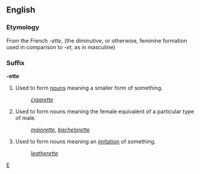 ==English==
===Etymology===
From the French ''-ette'', (the diminutive, or otherwise, feminine formation used in comparison to ''-et'', as in masculine)

===Suffix===
'''-ette'''

#Used to form [[noun]]s meaning a smaller form of something.
#:''[[cigarette]]''
#Used to form nouns meaning the female equivalent of a particular type of male.
#:''[[majorette]]'', ''[[bachelorette]]''
#Used to form nouns meaning an [[imitation]] of something.
#:''[[leatherette]]''
[[Category:English suffixes|E]]